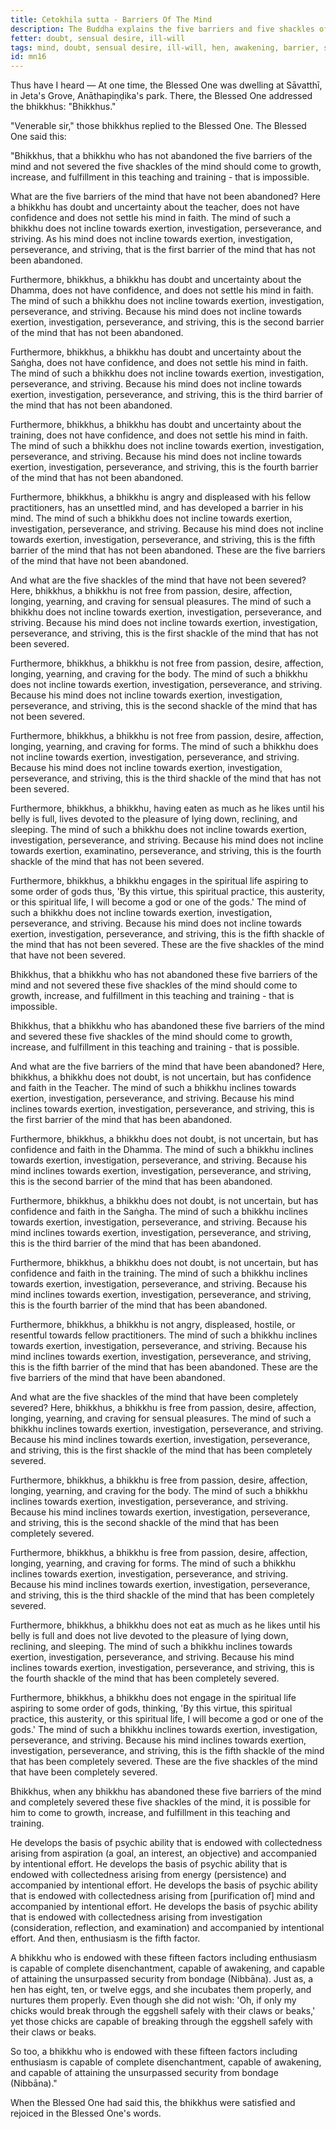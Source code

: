 ```yaml
---
title: Cetokhila sutta - Barriers Of The Mind
description: The Buddha explains the five barriers and five shackles of the mind that prevent a bhikkhu from coming to growth, increase, and fulfillment in his teaching and training.
fetter: doubt, sensual desire, ill-will
tags: mind, doubt, sensual desire, ill-will, hen, awakening, barrier, shackle, buddha, dhamma, sangha, training, sensual pleasure, body, forms, sleeping, sluggishness, god, mn, mn1-50
id: mn16
---
```


Thus have I heard — At one time, the Blessed One was dwelling at Sāvatthī, in Jeta's Grove, Anāthapiṇḍika's park. There, the Blessed One addressed the bhikkhus: "Bhikkhus."

"Venerable sir," those bhikkhus replied to the Blessed One. The Blessed One said this:

"Bhikkhus, that a bhikkhu who has not abandoned the five barriers of the mind and not severed the five shackles of the mind should come to growth, increase, and fulfillment in this teaching and training - that is impossible.

What are the five barriers of the mind that have not been abandoned? Here a bhikkhu has doubt and uncertainty about the teacher, does not have confidence and does not settle his mind in faith. The mind of such a bhikkhu does not incline towards exertion, investigation, perseverance, and striving. As his mind does not incline towards exertion, investigation, perseverance, and striving, that is the first barrier of the mind that has not been abandoned.

Furthermore, bhikkhus, a bhikkhu has doubt and uncertainty about the Dhamma, does not have confidence, and does not settle his mind in faith. The mind of such a bhikkhu does not incline towards exertion, investigation, perseverance, and striving. Because his mind does not incline towards exertion, investigation, perseverance, and striving, this is the second barrier of the mind that has not been abandoned.

Furthermore, bhikkhus, a bhikkhu has doubt and uncertainty about the Saṅgha, does not have confidence, and does not settle his mind in faith. The mind of such a bhikkhu does not incline towards exertion, investigation, perseverance, and striving. Because his mind does not incline towards exertion, investigation, perseverance, and striving, this is the third barrier of the mind that has not been abandoned.

Furthermore, bhikkhus, a bhikkhu has doubt and uncertainty about the training, does not have confidence, and does not settle his mind in faith. The mind of such a bhikkhu does not incline towards exertion, investigation, perseverance, and striving. Because his mind does not incline towards exertion, investigation, perseverance, and striving, this is the fourth barrier of the mind that has not been abandoned.

Furthermore, bhikkhus, a bhikkhu is angry and displeased with his fellow practitioners, has an unsettled mind, and has developed a barrier in his mind. The mind of such a bhikkhu does not incline towards exertion, investigation, perseverance, and striving. Because his mind does not incline towards exertion, investigation, perseverance, and striving, this is the fifth barrier of the mind that has not been abandoned. These are the five barriers of the mind that have not been abandoned.

And what are the five shackles of the mind that have not been severed? Here, bhikkhus, a bhikkhu is not free from passion, desire, affection, longing, yearning, and craving for sensual pleasures. The mind of such a bhikkhu does not incline towards exertion, investigation, perseverance, and striving. Because his mind does not incline towards exertion, investigation, perseverance, and striving, this is the first shackle of the mind that has not been severed.

Furthermore, bhikkhus, a bhikkhu is not free from passion, desire, affection, longing, yearning, and craving for the body. The mind of such a bhikkhu does not incline towards exertion, investigation, perseverance, and striving. Because his mind does not incline towards exertion, investigation, perseverance, and striving, this is the second shackle of the mind that has not been severed.

Furthermore, bhikkhus, a bhikkhu is not free from passion, desire, affection, longing, yearning, and craving for forms. The mind of such a bhikkhu does not incline towards exertion, investigation, perseverance, and striving. Because his mind does not incline towards exertion, investigation, perseverance, and striving, this is the third shackle of the mind that has not been severed.

Furthermore, bhikkhus, a bhikkhu, having eaten as much as he likes until his belly is full, lives devoted to the pleasure of lying down, reclining, and sleeping. The mind of such a bhikkhu does not incline towards exertion, investigation, perseverance, and striving. Because his mind does not incline towards exertion, examinatino, perseverance, and striving, this is the fourth shackle of the mind that has not been severed.

Furthermore, bhikkhus, a bhikkhu engages in the spiritual life aspiring to some order of gods thus, 'By this virtue, this spiritual practice, this austerity, or this spiritual life, I will become a god or one of the gods.' The mind of such a bhikkhu does not incline towards exertion, investigation, perseverance, and striving. Because his mind does not incline towards exertion, investigation, perseverance, and striving, this is the fifth shackle of the mind that has not been severed. These are the five shackles of the mind that have not been severed.

Bhikkhus, that a bhikkhu who has not abandoned these five barriers of the mind and not severed these five shackles of the mind should come to growth, increase, and fulfillment in this teaching and training - that is impossible.

Bhikkhus, that a bhikkhu who has abandoned these five barriers of the mind and severed these five shackles of the mind should come to growth, increase, and fulfillment in this teaching and training - that is possible.

And what are the five barriers of the mind that have been abandoned? Here, bhikkhus, a bhikkhu does not doubt, is not uncertain, but has confidence and faith in the Teacher. The mind of such a bhikkhu inclines towards exertion, investigation, perseverance, and striving. Because his mind inclines towards exertion, investigation, perseverance, and striving, this is the first barrier of the mind that has been abandoned.

Furthermore, bhikkhus, a bhikkhu does not doubt, is not uncertain, but has confidence and faith in the Dhamma. The mind of such a bhikkhu inclines towards exertion, investigation, perseverance, and striving. Because his mind inclines towards exertion, investigation, perseverance, and striving, this is the second barrier of the mind that has been abandoned.

Furthermore, bhikkhus, a bhikkhu does not doubt, is not uncertain, but has confidence and faith in the Saṅgha. The mind of such a bhikkhu inclines towards exertion, investigation, perseverance, and striving. Because his mind inclines towards exertion, investigation, perseverance, and striving, this is the third barrier of the mind that has been abandoned.

Furthermore, bhikkhus, a bhikkhu does not doubt, is not uncertain, but has confidence and faith in the training. The mind of such a bhikkhu inclines towards exertion, investigation, perseverance, and striving. Because his mind inclines towards exertion, investigation, perseverance, and striving, this is the fourth barrier of the mind that has been abandoned.

Furthermore, bhikkhus, a bhikkhu is not angry, displeased, hostile, or resentful towards fellow practitioners. The mind of such a bhikkhu inclines towards exertion, investigation, perseverance, and striving. Because his mind inclines towards exertion, investigation, perseverance, and striving, this is the fifth barrier of the mind that has been abandoned. These are the five barriers of the mind that have been abandoned.

And what are the five shackles of the mind that have been completely severed? Here, bhikkhus, a bhikkhu is free from passion, desire, affection, longing, yearning, and craving for sensual pleasures. The mind of such a bhikkhu inclines towards exertion, investigation, perseverance, and striving. Because his mind inclines towards exertion, investigation, perseverance, and striving, this is the first shackle of the mind that has been completely severed.

Furthermore, bhikkhus, a bhikkhu is free from passion, desire, affection, longing, yearning, and craving for the body. The mind of such a bhikkhu inclines towards exertion, investigation, perseverance, and striving. Because his mind inclines towards exertion, investigation, perseverance, and striving, this is the second shackle of the mind that has been completely severed.

Furthermore, bhikkhus, a bhikkhu is free from passion, desire, affection, longing, yearning, and craving for forms. The mind of such a bhikkhu inclines towards exertion, investigation, perseverance, and striving. Because his mind inclines towards exertion, investigation, perseverance, and striving, this is the third shackle of the mind that has been completely severed.

Furthermore, bhikkhus, a bhikkhu does not eat as much as he likes until his belly is full and does not live devoted to the pleasure of lying down, reclining, and sleeping. The mind of such a bhikkhu inclines towards exertion, investigation, perseverance, and striving. Because his mind inclines towards exertion, investigation, perseverance, and striving, this is the fourth shackle of the mind that has been completely severed.

Furthermore, bhikkhus, a bhikkhu does not engage in the spiritual life aspiring to some order of gods, thinking, 'By this virtue, this spiritual practice, this austerity, or this spiritual life, I will become a god or one of the gods.' The mind of such a bhikkhu inclines towards exertion, investigation, perseverance, and striving. Because his mind inclines towards exertion, investigation, perseverance, and striving, this is the fifth shackle of the mind that has been completely severed. These are the five shackles of the mind that have been completely severed.

Bhikkhus, when any bhikkhu has abandoned these five barriers of the mind and completely severed these five shackles of the mind, it is possible for him to come to growth, increase, and fulfillment in this teaching and training.

He develops the basis of psychic ability that is endowed with collectedness arising from aspiration (a goal, an interest, an objective) and accompanied by intentional effort. He develops the basis of psychic ability that is endowed with collectedness arising from energy (persistence) and accompanied by intentional effort. He develops the basis of psychic ability that is endowed with collectedness arising from [purification of] mind and accompanied by intentional effort. He develops the basis of psychic ability that is endowed with collectedness arising from investigation (consideration, reflection, and examination) and accompanied by intentional effort. And then, enthusiasm is the fifth factor.

A bhikkhu who is endowed with these fifteen factors including enthusiasm is capable of complete disenchantment, capable of awakening, and capable of attaining the unsurpassed security from bondage (Nibbāna). Just as, a hen has eight, ten, or twelve eggs, and she incubates them properly, and nurtures them properly. Even though she did not wish: 'Oh, if only my chicks would break through the eggshell safely with their claws or beaks,' yet those chicks are capable of breaking through the eggshell safely with their claws or beaks.

So too, a bhikkhu who is endowed with these fifteen factors including enthusiasm is capable of complete disenchantment, capable of awakening, and capable of attaining the unsurpassed security from bondage (Nibbāna)."

When the Blessed One had said this, the bhikkhus were satisfied and rejoiced in the Blessed One's words.